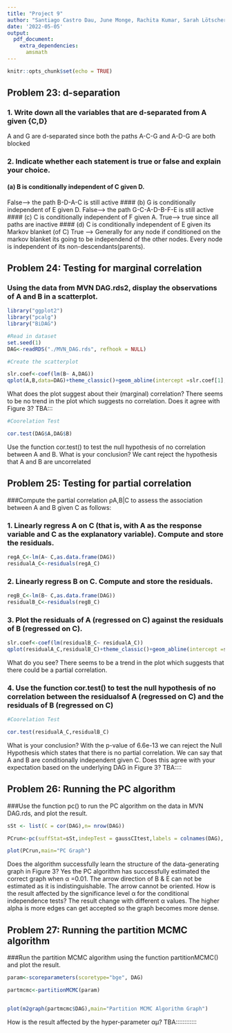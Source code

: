 ```yaml
---
title: "Project 9"
author: "Santiago Castro Dau, June Monge, Rachita Kumar, Sarah Lötscher"
date: '2022-05-05'
output: 
  pdf_document:
    extra_dependencies:
      amsmath
---
```


```r
knitr::opts_chunk$set(echo = TRUE)
```
## Problem 23: d-separation 
###  1. Write down all the variables that are d-separated from A given {C,D}
A and G are d-separated since both the paths A-C-G and A-D-G are both blocked 

###  2. Indicate whether each statement is true or false and explain your choice.
#### (a) B is conditionally independent of C given D.
False--> the path B-D-A-C is still active
#### (b) G is conditionally independent of E given D.
False--> the path G-C-A-D-B-F-E is still active
#### (c) C is conditionally independent of F given A.
True--> true since all paths are inactive
#### (d) C is conditionally independent of E given its Markov blanket (of C)
True --> Generally for any node if  conditioned on the markov blanket its going to be independend of the other nodes. Every node is independent of its non-descendants(parents).


## Problem 24: Testing for marginal correlation 
###  Using the data from MVN DAG.rds2, display the observations of A and B in a scatterplot. 
```r
library("ggplot2")
library("pcalg")
library("BiDAG")
```

```r
#Read in dataset
set.seed(1)
DAG<-readRDS("./MVN_DAG.rds", refhook = NULL)

```

```r
#Create the scatterplot

slr.coef<-coef(lm(B~ A,DAG))
qplot(A,B,data=DAG)+theme_classic()+geom_abline(intercept =slr.coef[1], slope = slr.coef[2],colour="blue" )+ ggtitle("Marginal Coorelation")


```
What does the plot suggest about their (marginal) correlation?
There seems to be no trend in the plot which suggests no correlation.
Does it agree with Figure 3?
TBA:::

```r
#Coorelation Test

cor.test(DAG$A,DAG$B)

```

Use the function cor.test() to test the null hypothesis of no correlation between A and B. What is your conclusion?
We cant reject the hypothesis that A and B are uncorrelated



## Problem 25: Testing for partial correlation 
###Compute the partial correlation ρA,B|C to assess the association between A and B given C as follows:

### 1. Linearly regress A on C (that is, with A as the response variable and C as the explanatory variable). Compute and store the residuals. 
```r
regA_C<-lm(A~ C,as.data.frame(DAG))
residualA_C<-residuals(regA_C)
```

### 2. Linearly regress B on C. Compute and store the residuals. 
```r
regB_C<-lm(B~ C,as.data.frame(DAG))
residualB_C<-residuals(regB_C)
```

### 3. Plot the residuals of A (regressed on C) against the residuals of B (regressed on C). 
```r
slr.coef<-coef(lm(residualB_C~ residualA_C))
qplot(residualA_C,residualB_C)+theme_classic()+geom_abline(intercept =slr.coef[1], slope = slr.coef[2],colour="blue" )+ ggtitle("Partial Correlation ")

```
What do you see?
There seems to be a trend in the plot which suggests that  there could be a partial correlation.

### 4. Use the function cor.test() to test the null hypothesis of no correlation between the residualsof A (regressed on C) and the residuals of B (regressed on C)
```r
#Coorelation Test

cor.test(residualA_C,residualB_C)

```
What is your conclusion? 
With the p-value of 6.6e-13 we can reject the Null Hypothesis which states that there is no partial correlation. We can say that A and B are conditionally independent given C.
Does this agree with your expectation based on the underlying DAG in Figure 3?
TBA::::


## Problem 26: Running the PC algorithm
###Use the function pc() to run the PC algorithm on the data in MVN DAG.rds, and plot the result.
```r
sSt <- list(C = cor(DAG),n= nrow(DAG))

PCrun<-pc(suffStat=sSt,indepTest = gaussCItest,labels = colnames(DAG), alpha = 0.01)

plot(PCrun,main="PC Graph")
```

Does the algorithm successfully learn the structure of the data-generating graph in Figure 3? 
Yes the PC algorithm has successfully estimated the correct graph when α =0.01. The arrow direction of B & E can not be estimated as it is indistinguishable. The arrow cannot be oriented.
How is the result affected by the significance level α for the conditional independence tests?
The result change with different α values. The higher alpha is more edges can get accepted so the graph becomes more dense.

## Problem 27: Running the partition MCMC algorithm 
###Run the partition MCMC algorithm using the function partitionMCMC() and plot the result. 
```r
param<-scoreparameters(scoretype="bge", DAG)

partmcmc<-partitionMCMC(param)


plot(m2graph(partmcmc$DAG),main="Partition MCMC Algorithm Graph")
```

How is the result affected by the hyper-parameter αμ?
TBA::::::::::::


